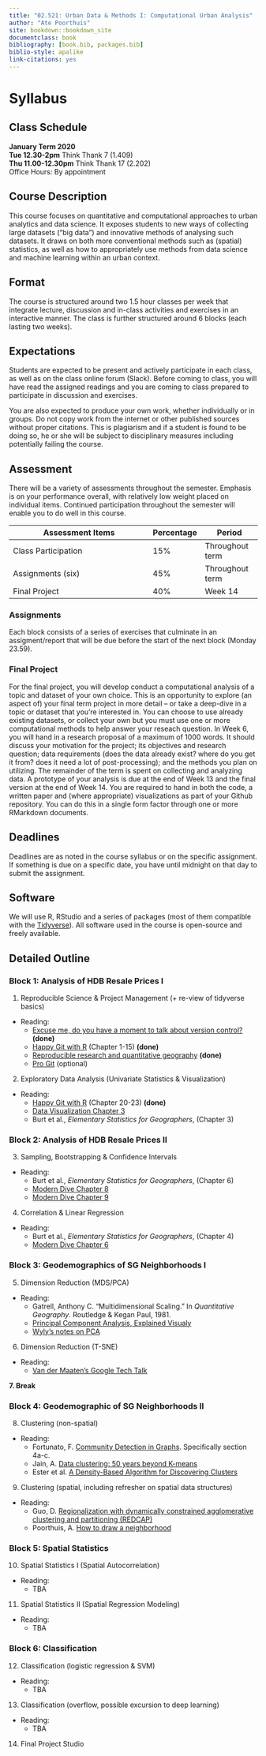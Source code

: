 ```yaml
--- 
title: "02.521: Urban Data & Methods I: Computational Urban Analysis"
author: "Ate Poorthuis"
site: bookdown::bookdown_site
documentclass: book
bibliography: [book.bib, packages.bib]
biblio-style: apalike
link-citations: yes
---
```

# Syllabus

## Class Schedule
**January Term 2020**  
**Tue 12.30-2pm** Think Thank 7 (1.409)  
**Thu 11.00-12.30pm** Think Thank 17 (2.202)  
Office Hours: By appointment  

## Course Description

This course focuses on quantitative and computational approaches to urban analytics and data science. It exposes students to new ways of collecting large datasets (“big data”) and innovative methods of analysing such datasets. It draws on both more conventional methods such as (spatial) statistics, as well as how to appropriately use methods from data science and machine learning within an urban context.

## Format
The course is structured around two 1.5 hour classes per week that integrate lecture, discussion and in-class activities and exercises in an interactive manner. The class is further structured around 6 blocks (each lasting two weeks).

## Expectations
Students are expected to be present and actively participate in each class, as well as on the class online forum (Slack). Before coming to class, you will have read the assigned readings and you are coming to class prepared to participate in discussion and exercises. 

You are also expected to produce your own work, whether individually or in groups. Do not copy work from the internet or other published sources without proper citations. This is plagiarism and if a student is found to be doing so, he or she will be subject to disciplinary measures including potentially failing the course.

## Assessment
There will be a variety of assessments throughout the semester. Emphasis is on your performance overall, with relatively low weight placed on individual items. Continued participation throughout the semester will enable you to do well in this course.

| Assessment Items                          | Percentage | Period          |
|-------------------------------------------|------------|-----------------|
| Class Participation                       | 15%        | Throughout term |
| Assignments (six)                         | 45%        | Throughout term |
| Final Project                             | 40%        | Week 14         |

### Assignments
Each block consists of a series of exercises that culminate in an assigment/report that will be due before the start of the next block (Monday 23.59).

### Final Project
For the final project, you will develop conduct a computational analysis of a topic and dataset of your own choice. This is an opportunity to explore (an aspect of) your final term project in more detail -- or take a deep-dive in a topic or dataset that you're interested in. You can choose to use already existing datasets, or collect your own but you must use one or more computational methods to help answer your reseach question. In Week 6, you will hand in a research proposal of a maximum of 1000 words. It should discuss your motivation for the project; its objectives and research question; data requirements (does the data already exist? where do you get it from? does it need a lot of post-processing); and the methods you plan on utilizing. The remainder of the term is spent on collecting and analyzing data. A prototype of your analysis is due at the end of Week 13 and the final version at the end of Week 14. You are required to hand in both the code, a written paper and (where appropriate) visualizations as part of your Github repository. You can do this in a single form factor through one or more RMarkdown documents. 

## Deadlines
Deadlines are as noted in the course syllabus or on the specific assignment. If something is due on a specific date, you have until midnight on that day to submit the assignment.

## Software
We will use R, RStudio and a series of packages (most of them compatible with the [Tidyverse](https://www.tidyverse.org/)). All software used in the course is open-source and freely available.

## Detailed Outline
### Block 1: Analysis of HDB Resale Prices I
1. Reproducible Science & Project Management (+ re-view of tidyverse basics)
  - Reading:
    - [Excuse me, do you have a moment to talk about version control?](https://peerj.com/preprints/3159/) **(done)**
    - [Happy Git with R](https://happygitwithr.com) (Chapter 1-15) **(done)**
    - [Reproducible research and quantitative geography](https://journals.sagepub.com/doi/abs/10.1177/0309132515599625) **(done)**
    - [Pro Git](https://git-scm.com/book/en/v2) (optional)

2. Exploratory Data Analysis (Univariate Statistics & Visualization)
  - Reading:
    - [Happy Git with R](https://happygitwithr.com) (Chapter 20-23) **(done)**
    - [Data Visualization Chapter 3](https://socviz.co/makeplot.html#makeplot)
    - Burt et al., *Elementary Statistics for Geographers*, (Chapter 3)

### Block 2: Analysis of HDB Resale Prices II
3. Sampling, Bootstrapping & Confidence Intervals
  - Reading:
    - Burt et al., *Elementary Statistics for Geographers*, (Chapter 6)
    - [Modern Dive Chapter 8](https://moderndive.com/8-sampling.html)
    - [Modern Dive Chapter 9](https://moderndive.com/9-confidence-intervals.html)
4. Correlation & Linear Regression
  - Reading:
    - Burt et al., *Elementary Statistics for Geographers*, (Chapter 4)
    - [Modern Dive Chapter 6](https://moderndive.com/6-regression.html)

### Block 3: Geodemographics of SG Neighborhoods I
5. Dimension Reduction (MDS/PCA)
  - Reading: 
    - Gatrell, Anthony C. “Multidimensional Scaling.” In *Quantitative Geography*. Routledge & Kegan Paul, 1981.
    - [Principal Component Analysis, Explained Visualy](http://setosa.io/ev/principal-component-analysis/)
    - [Wyly's notes on PCA](http://ibis.geog.ubc.ca/~ewyly/teaching/606_pca.pdf)
6. Dimension Reduction (T-SNE)
  - Reading:
    - [Van der Maaten's Google Tech Talk](https://www.youtube.com/watch?v=RJVL80Gg3lA&list=UUtXKDgv1AVoG88PLl8nGXmw)

**7. Break**

### Block 4: Geodemographic of SG Neighborhoods II
8. Clustering (non-spatial)
  - Reading:
      - Fortunato, F. [Community Detection in Graphs](https://arxiv.org/abs/0906.0612). Specifically section 4a-c.
      - Jain, A. [Data clustering: 50 years beyond K-means](https://doi.org/10.1016/j.patrec.2009.09.011)
      - Ester et al. [A Density-Based Algorithm for Discovering Clusters](https://www.aaai.org/Papers/KDD/1996/KDD96-037.pdf)
9. Clustering (spatial, including refresher on spatial data structures)
  - Reading:
      - Guo, D. [Regionalization with dynamically constrained agglomerative clustering and partitioning (REDCAP)](https://doi.org/10.1080/13658810701674970)
      - Poorthuis, A. [How to draw a neighborhood](https://doi.org/10.1111/gean.12143)


### Block 5: Spatial Statistics
10. Spatial Statistics I (Spatial Autocorrelation)
  - Reading:
      - TBA
11. Spatial Statistics II (Spatial Regression Modeling)
  - Reading:
      - TBA

### Block 6: Classification
12. Classification (logistic regression & SVM)
  - Reading:
      - TBA
13. Classification (overflow, possible excursion to deep learning)
  - Reading:
      - TBA
14. Final Project Studio
